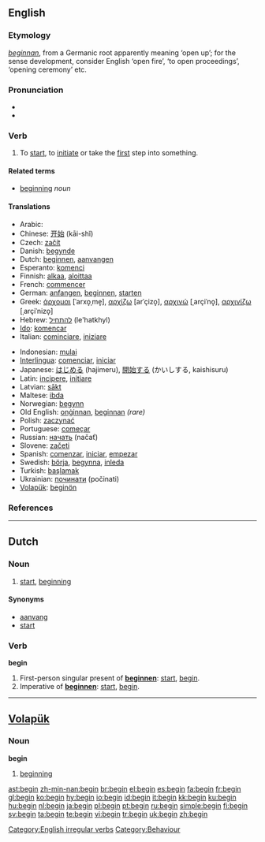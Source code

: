 {{wikipedia}}
==English==

{{rank|circumstances|sitting|Christ|788|begin|wait|laughed|opportunity}}

===Etymology===
{{OE.}} ''[[beginnan]]'', from a Germanic root apparently meaning ‘open up’; for the sense development, consider English ‘open fire’, ‘to open proceedings’, ‘opening ceremony’ etc.

===Pronunciation===
* {{IPA|/bɪˈgɪn/}}
* {{audio|en-us-begin.ogg|Audio (US)}}

===Verb===
{{en-verb|begins|beginning|began|begun}}

# To [[start]], to [[initiate]] or take the [[first]] step into something.

====Related terms====
* [[beginning]] ''noun''

====Translations====
{{top}}
* Arabic: {{ARchar|[[يبدأ]]}}
* Chinese: [[开始]] (kāi-shǐ)
* Czech: [[začít]]
* Danish: [[begynde]]
* Dutch: [[beginnen]], [[aanvangen]]
* Esperanto: [[komenci]]
* Finnish: [[alkaa]], [[aloittaa]]
* French: [[commencer]]
* German: [[anfangen]], [[beginnen]], [[starten]]
* Greek: [[άρχομαι]] [ˈarxo̞ˌme̞], [[αρχίζω]] [arˈçizo̞], [[αρχινώ]] [ˌarçiˈno̞], [[αρχινίζω]] [ˌarçiˈnizo̞]
* Hebrew: [[להתחיל]] (le'hatkhyl)
* [[Ido]]: [[komencar]]
* Italian: [[cominciare]], [[iniziare]]
{{mid}}
* Indonesian: [[mulai]]
* [[Interlingua]]: [[comenciar]], [[iniciar]]
* Japanese: [[はじめる]] (hajimeru), [[開始する]] (かいしする, kaishisuru)
* Latin: [[incipere]], [[initiare]]
* Latvian: [[sākt]]
* Maltese: [[ibda]]
* Norwegian: [[begynn]]
* Old English: [[onginnan|onġinnan]], [[beginnan]] ''(rare)''
* Polish: [[zaczynać]]
* Portuguese: [[começar]]
* Russian: [[начать]] (načať)
* Slovene: [[začeti]]
* Spanish: [[comenzar]], [[iniciar]], [[empezar]]
* Swedish: [[börja]], [[begynna]], [[inleda]]
* Turkish: [[başlamak]]
* Ukrainian: [[починати]] (počinati)
* [[Volapük]]: [[beginön]]
{{bottom}}

===References===
{{R:Century 1911}}
{{R:Webster 1913}}

[[Category:English irregular verbs]]

----

==Dutch==

===Noun===
{{nl-noun|g=n|-|beginnetje}}

# [[start]], [[beginning]]

====Synonyms====
* [[aanvang]]
* [[start#Dutch|start]]

===Verb===
'''begin'''

# First-person singular present of '''[[beginnen]]''': [[start]], [[begin]].
# Imperative of '''[[beginnen]]''': [[start]], [[begin]].

----

==[[Volapük]]==

===Noun===
'''begin'''

# [[beginning]]

[[Category:Behaviour]]

[[ast:begin]]
[[zh-min-nan:begin]]
[[br:begin]]
[[el:begin]]
[[es:begin]]
[[fa:begin]]
[[fr:begin]]
[[gl:begin]]
[[ko:begin]]
[[hy:begin]]
[[io:begin]]
[[id:begin]]
[[it:begin]]
[[kk:begin]]
[[ku:begin]]
[[hu:begin]]
[[nl:begin]]
[[ja:begin]]
[[pl:begin]]
[[pt:begin]]
[[ru:begin]]
[[simple:begin]]
[[fi:begin]]
[[sv:begin]]
[[ta:begin]]
[[te:begin]]
[[vi:begin]]
[[tr:begin]]
[[uk:begin]]
[[zh:begin]]